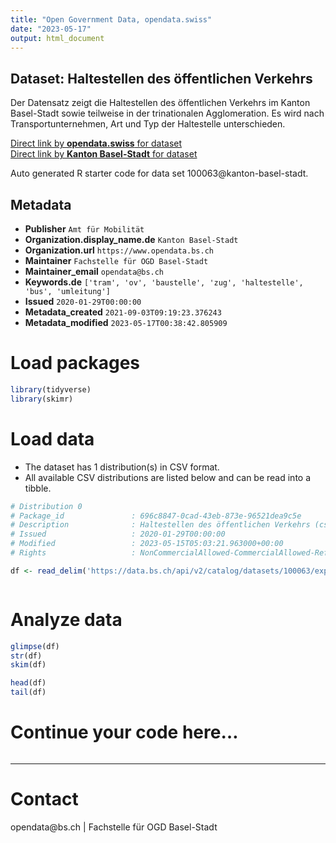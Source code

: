 ```yaml
---
title: "Open Government Data, opendata.swiss"
date: "2023-05-17"
output: html_document
---
```


## Dataset: Haltestellen des öffentlichen Verkehrs

Der Datensatz zeigt die Haltestellen des öffentlichen Verkehrs im Kanton Basel-Stadt sowie teilweise in der trinationalen Agglomeration. Es wird nach Transportunternehmen, Art und Typ der Haltestelle unterschieden. 

[Direct link by **opendata.swiss** for dataset](https://opendata.swiss/de/dataset/haltestellen-des-offentlichen-verkehrs1)<br>
[Direct link by **Kanton Basel-Stadt** for dataset](https://data.bs.ch/explore/dataset/100063/)

Auto generated R starter code for data set 100063@kanton-basel-stadt.

## Metadata

- **Publisher** `Amt für Mobilität`
- **Organization.display_name.de** `Kanton Basel-Stadt`
- **Organization.url** `https://www.opendata.bs.ch`
- **Maintainer** `Fachstelle für OGD Basel-Stadt`
- **Maintainer_email** `opendata@bs.ch`
- **Keywords.de** `['tram', 'ov', 'baustelle', 'zug', 'haltestelle', 'bus', 'umleitung']`
- **Issued** `2020-01-29T00:00:00`
- **Metadata_created** `2021-09-03T09:19:23.376243`
- **Metadata_modified** `2023-05-17T00:38:42.805909`


# Load packages

```r

library(tidyverse)
library(skimr)

```

# Load data

-   The dataset has 1 distribution(s) in CSV format.
-   All available CSV distributions are listed below and can be read into a tibble.

```r

# Distribution 0
# Package_id               : 696c8847-0cad-43eb-873e-96521dea9c5e
# Description              : Haltestellen des öffentlichen Verkehrs (csv)
# Issued                   : 2020-01-29T00:00:00
# Modified                 : 2023-05-15T05:03:21.963000+00:00
# Rights                   : NonCommercialAllowed-CommercialAllowed-ReferenceRequired

df <- read_delim('https://data.bs.ch/api/v2/catalog/datasets/100063/exports/csv')



```

# Analyze data

```r

glimpse(df)
str(df)
skim(df)

head(df)
tail(df)

```

# Continue your code here...

```r

```

------------------------------------------------------------------------

# Contact

opendata@bs.ch | Fachstelle für OGD Basel-Stadt

